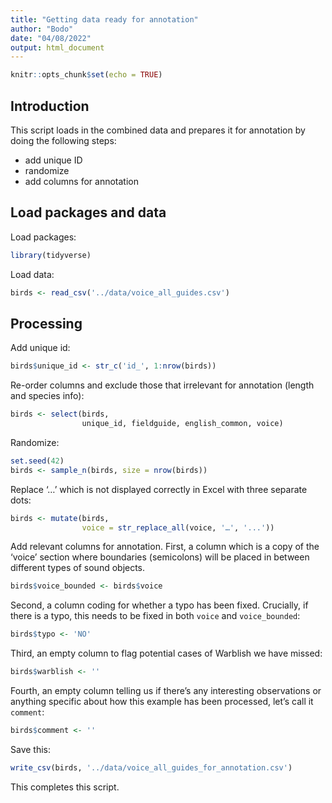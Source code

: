 ```yaml
---
title: "Getting data ready for annotation"
author: "Bodo"
date: "04/08/2022"
output: html_document
---
```


```r
knitr::opts_chunk$set(echo = TRUE)
```

## Introduction

This script loads in the combined data and prepares it for annotation by doing the following steps:

- add unique ID
- randomize
- add columns for annotation

## Load packages and data

Load packages:

```r
library(tidyverse)
```

Load data:

```r
birds <- read_csv('../data/voice_all_guides.csv')
```

## Processing

Add unique id:

```r
birds$unique_id <- str_c('id_', 1:nrow(birds))
```

Re-order columns and exclude those that irrelevant for annotation (length and species info):

```r
birds <- select(birds,
                unique_id, fieldguide, english_common, voice)
```

Randomize:

```r
set.seed(42)
birds <- sample_n(birds, size = nrow(birds))
```

Replace '…' which is not displayed correctly in Excel with three separate dots:

```r
birds <- mutate(birds,
                voice = str_replace_all(voice, '…', '...'))
```

Add relevant columns for annotation. First, a column which is a copy of the 'voice' section where boundaries (semicolons) will be placed in between different types of sound objects.

```r
birds$voice_bounded <- birds$voice
```

Second, a column coding for whether a typo has been fixed. Crucially, if there is a typo, this needs to be fixed in both `voice` and `voice_bounded`:

```r
birds$typo <- 'NO'
```

Third, an empty column to flag potential cases of Warblish we have missed:

```r
birds$warblish <- ''
```

Fourth, an empty column telling us if there's any interesting observations or anything specific about how this example has been processed, let's call it `comment`:

```r
birds$comment <- ''
```

Save this:

```r
write_csv(birds, '../data/voice_all_guides_for_annotation.csv')
```

This completes this script.





